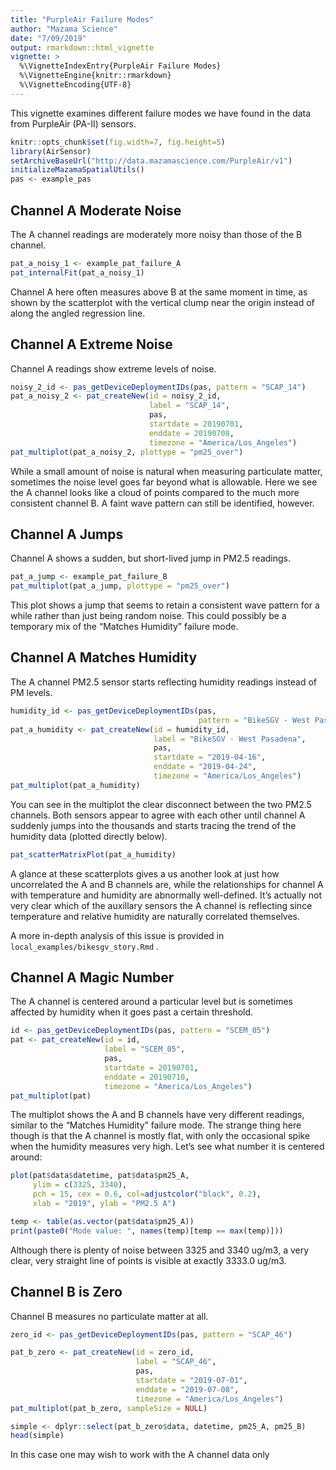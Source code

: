 ```yaml
---
title: "PurpleAir Failure Modes"
author: "Mazama Science"
date: "7/09/2019"
output: rmarkdown::html_vignette
vignette: >
  %\VignetteIndexEntry{PurpleAir Failure Modes}
  %\VignetteEngine{knitr::rmarkdown}
  %\VignetteEncoding{UTF-8}
---
```


This vignette examines different failure modes we have found in the data from
PurpleAir (PA-II) sensors.

```r
knitr::opts_chunk$set(fig.width=7, fig.height=5)
library(AirSensor)
setArchiveBaseUrl("http://data.mazamascience.com/PurpleAir/v1")
initializeMazamaSpatialUtils()
pas <- example_pas
```

## Channel A Moderate Noise

The A channel readings are moderately more noisy than those of the B channel.

```r
pat_a_noisy_1 <- example_pat_failure_A
pat_internalFit(pat_a_noisy_1)
```

Channel A here often measures above B at the same moment in time, as shown by
the scatterplot with the vertical clump near the origin instead of along the 
angled regression line.

## Channel A Extreme Noise

Channel A readings show extreme levels of noise.

```r

noisy_2_id <- pas_getDeviceDeploymentIDs(pas, pattern = "SCAP_14")
pat_a_noisy_2 <- pat_createNew(id = noisy_2_id,
                               label = "SCAP_14", 
                               pas, 
                               startdate = 20190701, 
                               enddate = 20190708,
                               timezone = "America/Los_Angeles")
pat_multiplot(pat_a_noisy_2, plottype = "pm25_over")
```

While a small amount of noise is natural when measuring particulate matter, 
sometimes the noise level goes far beyond what is allowable. Here we see the A 
channel looks like a cloud of points compared to the much more consistent 
channel B. A faint wave pattern can still be identified, however.

## Channel A Jumps

Channel A shows a sudden, but short-lived jump in PM2.5 readings.

```r
pat_a_jump <- example_pat_failure_B
pat_multiplot(pat_a_jump, plottype = "pm25_over")
```

This plot shows a jump that seems to retain a consistent wave pattern
for a while rather than just being random noise. This could possibly be a 
temporary mix of the "Matches Humidity" failure mode.

## Channel A Matches Humidity

The A channel PM2.5 sensor starts reflecting humidity readings instead of PM 
levels.

```r
humidity_id <- pas_getDeviceDeploymentIDs(pas, 
                                          pattern = "BikeSGV - West Pasadena")
pat_a_humidity <- pat_createNew(id = humidity_id,
                                label = "BikeSGV - West Pasadena", 
                                pas, 
                                startdate = "2019-04-16", 
                                enddate = "2019-04-24",
                                timezone = "America/Los_Angeles")
pat_multiplot(pat_a_humidity)
```

You can see in the multiplot the clear disconnect between the two PM2.5 
channels. Both sensors appear to agree with each other until channel A suddenly 
jumps into the thousands and starts tracing the trend of the humidity data 
(plotted directly below).

```r
pat_scatterMatrixPlot(pat_a_humidity)
```

A glance at these scatterplots gives a us another look at just how uncorrelated 
the A and B channels are, while the relationships for channel A 
with temperature and humidity are abnormally well-defined. It's actually not
very clear which of the auxillary sensors the A channel is reflecting since
temperature and relative humidity are naturally correlated themselves.

A more in-depth analysis of this issue is provided in 
`local_examples/bikesgv_story.Rmd` .

## Channel A Magic Number

The A channel is centered around a particular level but is sometimes affected
by humidity when it goes past a certain threshold.

```r
id <- pas_getDeviceDeploymentIDs(pas, pattern = "SCEM_05")
pat <- pat_createNew(id = id,
                     label = "SCEM_05",
                     pas,
                     startdate = 20190701, 
                     enddate = 20190710,
                     timezone = "America/Los_Angeles")
pat_multiplot(pat)
```

The multiplot shows the A and B channels have very different readings, similar 
to the "Matches Humidity" failure mode. The strange thing here though is that 
the A channel is mostly flat, with only the occasional spike when the humidity 
measures very high. Let's see what number it is centered around:

```r
plot(pat$data$datetime, pat$data$pm25_A, 
     ylim = c(3325, 3340), 
     pch = 15, cex = 0.6, col=adjustcolor("black", 0.2),
     xlab = "2019", ylab = "PM2.5 A")

temp <- table(as.vector(pat$data$pm25_A))
print(paste0("Mode value: ", names(temp)[temp == max(temp)]))
```

Although there is plenty of noise between 3325 and 3340 ug/m3, a very clear, 
very straight line of points is visible at exactly 3333.0 ug/m3.

## Channel B is Zero

Channel B measures no particulate matter at all.

```r
zero_id <- pas_getDeviceDeploymentIDs(pas, pattern = "SCAP_46")

pat_b_zero <- pat_createNew(id = zero_id, 
                            label = "SCAP_46", 
                            pas,
                            startdate = "2019-07-01", 
                            enddate = "2019-07-08",
                            timezone = "America/Los_Angeles")
pat_multiplot(pat_b_zero, sampleSize = NULL)

simple <- dplyr::select(pat_b_zero$data, datetime, pm25_A, pm25_B)
head(simple)
```

In this case one may wish to work with the A channel data only
